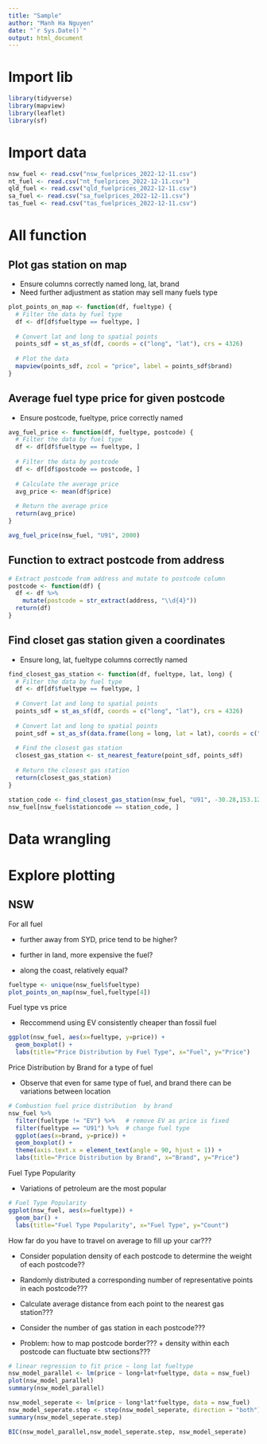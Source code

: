 ```yaml
---
title: "Sample"
author: "Manh Ha Nguyen"
date: "`r Sys.Date()`"
output: html_document
---
```


# Import lib

```r
library(tidyverse)
library(mapview)
library(leaflet)
library(sf)
```

# Import data

```r
nsw_fuel <- read.csv("nsw_fuelprices_2022-12-11.csv")
nt_fuel <- read.csv("nt_fuelprices_2022-12-11.csv")
qld_fuel <- read.csv("qld_fuelprices_2022-12-11.csv")
sa_fuel <- read.csv("sa_fuelprices_2022-12-11.csv")
tas_fuel <- read.csv("tas_fuelprices_2022-12-11.csv")
```

# All function

## Plot gas station on map

-   Ensure columns correctly named long, lat, brand
-   Need further adjustment as station may sell many fuels type

```r
plot_points_on_map <- function(df, fueltype) {
  # Filter the data by fuel type
  df <- df[df$fueltype == fueltype, ]
  
  # Convert lat and long to spatial points
  points_sdf = st_as_sf(df, coords = c("long", "lat"), crs = 4326)
  
  # Plot the data
  mapview(points_sdf, zcol = "price", label = points_sdf$brand)
}

```

## Average fuel type price for given postcode

-   Ensure postcode, fueltype, price correctly named

```r
avg_fuel_price <- function(df, fueltype, postcode) {
  # Filter the data by fuel type
  df <- df[df$fueltype == fueltype, ]
  
  # Filter the data by postcode
  df <- df[df$postcode == postcode, ]
  
  # Calculate the average price
  avg_price <- mean(df$price)
  
  # Return the average price
  return(avg_price)
}

avg_fuel_price(nsw_fuel, "U91", 2000)
```
## Function to extract postcode from address

```r
# Extract postcode from address and mutate to postcode column
postcode <- function(df) {
  df <- df %>%
    mutate(postcode = str_extract(address, "\\d{4}"))
  return(df)
}
```

## Find closet gas station given a coordinates

-   Ensure long, lat, fueltype columns correctly named

```r
find_closest_gas_station <- function(df, fueltype, lat, long) {
  # Filter the data by fuel type
  df <- df[df$fueltype == fueltype, ]
  
  # Convert lat and long to spatial points
  points_sdf = st_as_sf(df, coords = c("long", "lat"), crs = 4326)
  
  # Convert lat and long to spatial points
  point_sdf = st_as_sf(data.frame(long = long, lat = lat), coords = c("long", "lat"), crs = 4326)
  
  # Find the closest gas station
  closest_gas_station <- st_nearest_feature(point_sdf, points_sdf)
  
  # Return the closest gas station
  return(closest_gas_station)
}

station_code <- find_closest_gas_station(nsw_fuel, "U91", -30.28,153.12)
nsw_fuel[nsw_fuel$stationcode == station_code, ]
```

# Data wrangling

# Explore plotting

## NSW

For all fuel

-   further away from SYD, price tend to be higher?

-   further in land, more expensive the fuel?

-   along the coast, relatively equal?

```r
fueltype <- unique(nsw_fuel$fueltype)
plot_points_on_map(nsw_fuel,fueltype[4]) 
```

Fuel type vs price

-   Reccommend using EV consistently cheaper than fossil fuel

```r
ggplot(nsw_fuel, aes(x=fueltype, y=price)) +
  geom_boxplot() +
  labs(title="Price Distribution by Fuel Type", x="Fuel", y="Price")

```

Price Distribution by Brand for a type of fuel

-   Observe that even for same type of fuel, and brand there can be variations between location

```r
# Combustion fuel price distribution  by brand
nsw_fuel %>%
  filter(fueltype != "EV") %>%   # remove EV as price is fixed
  filter(fueltype == "U91") %>%  # change fuel type
  ggplot(aes(x=brand, y=price)) +
  geom_boxplot() +
  theme(axis.text.x = element_text(angle = 90, hjust = 1)) +
  labs(title="Price Distribution by Brand", x="Brand", y="Price")

```

Fuel Type Popularity

-   Variations of petroleum are the most popular

```r
# Fuel Type Popularity
ggplot(nsw_fuel, aes(x=fueltype)) +
  geom_bar() +
  labs(title="Fuel Type Popularity", x="Fuel Type", y="Count")
```

How far do you have to travel on average to fill up your car???

-   Consider population density of each postcode to determine the weight of each postcode??

-   Randomly distributed a corresponding number of representative points in each postcode???

-   Calculate average distance from each point to the nearest gas station???

-   Consider the number of gas station in each postcode???

-   Problem: how to map postcode border??? + density within each postcode can fluctuate btw sections???



```r
# linear regression to fit price ~ long lat fueltype
nsw_model_parallel <- lm(price ~ long+lat+fueltype, data = nsw_fuel)
plot(nsw_model_parallel)
summary(nsw_model_parallel)

nsw_model_seperate <- lm(price ~ long*lat*fueltype, data = nsw_fuel)
nsw_model_seperate.step <- step(nsw_model_seperate, direction = "both")
summary(nsw_model_seperate.step)

BIC(nsw_model_parallel,nsw_model_seperate.step, nsw_model_seperate)
```
